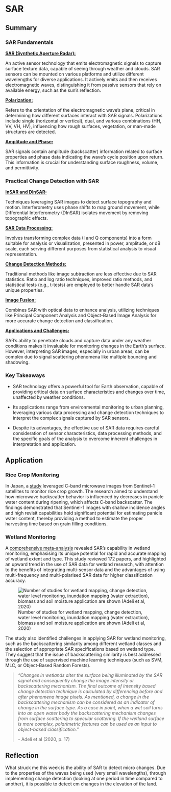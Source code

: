 # SAR

## Summary

### SAR Fundamentals

[**SAR (Synthetic Aperture Radar):**]{.underline}

An active sensor technology that emits electromagnetic signals to capture surface texture data, capable of seeing through weather and clouds. SAR sensors can be mounted on various platforms and utilize different wavelengths for diverse applications. It actively emits and then receives electromagnetic waves, distinguishing it from passive sensors that rely on available energy, such as the sun's reflection.

[**Polarization:**]{.underline}

Refers to the orientation of the electromagnetic wave's plane, critical in determining how different surfaces interact with SAR signals. Polarizations include single (horizontal or vertical), dual, and various combinations (HH, VV, VH, HV), influencing how rough surfaces, vegetation, or man-made structures are detected.

[**Amplitude and Phase:**]{.underline}

SAR signals contain amplitude (backscatter) information related to surface properties and phase data indicating the wave's cycle position upon return. This information is crucial for understanding surface roughness, volume, and permittivity.

### Practical Change Detection with SAR

[**InSAR and DInSAR:**]{.underline}

Techniques leveraging SAR images to detect surface topography and motion. Interferometry uses phase shifts to map ground movement, while Differential Interferometry (DInSAR) isolates movement by removing topographic effects.

[**SAR Data Processing:**]{.underline}

Involves transforming complex data (I and Q components) into a form suitable for analysis or visualization, presented in power, amplitude, or dB scale, each serving different purposes from statistical analysis to visual representation.

[**Change Detection Methods:**]{.underline}

Traditional methods like image subtraction are less effective due to SAR statistics. Ratio and log ratio techniques, improved ratio methods, and statistical tests (e.g., t-tests) are employed to better handle SAR data's unique properties.

[**Image Fusion:**]{.underline}

Combines SAR with optical data to enhance analysis, utilizing techniques like Principal Component Analysis and Object-Based Image Analysis for more accurate change detection and classification.

[**Applications and Challenges:**]{.underline}

SAR's ability to penetrate clouds and capture data under any weather conditions makes it invaluable for monitoring changes in the Earth's surface. However, interpreting SAR images, especially in urban areas, can be complex due to signal scattering phenomena like multiple bouncing and shadowing.

### Key Takeaways

-   SAR technology offers a powerful tool for Earth observation, capable of providing critical data on surface characteristics and changes over time, unaffected by weather conditions.

-   Its applications range from environmental monitoring to urban planning, leveraging various data processing and change detection techniques to interpret the complex signals captured by SAR sensors.

-   Despite its advantages, the effective use of SAR data requires careful consideration of sensor characteristics, data processing methods, and the specific goals of the analysis to overcome inherent challenges in interpretation and application.

## Application

### Rice Crop Monitoring

In Japan, a [study](https://www.mdpi.com/2072-4292/14/14/3254) leveraged C-band microwave images from Sentinel-1 satellites to monitor rice crop growth. The research aimed to understand how microwave backscatter behavior is influenced by decreases in panicle water content during ripening, which affects C-band backscatter. The findings demonstrated that Sentinel-1 images with shallow incidence angles and high revisit capabilities hold significant potential for estimating panicle water content, thereby providing a method to estimate the proper harvesting time based on grain filling conditions​​.

### **Wetland Monitoring**

A [comprehensive meta-analysis](https://www.mdpi.com/2072-4292/12/14/2190) revealed SAR's capability in wetland monitoring, emphasising its unique potential for rapid and accurate mapping of wetland extent and type. This study reviewed 172 papers, and highlighted an upward trend in the use of SAR data for wetland research, with attention to the benefits of integrating multi-sensor data and the advantages of using multi-frequency and multi-polarised SAR data for higher classification accuracy.

![Number of studies for wetland mapping, change detection, water level monitoring, inundation mapping (water extraction), biomass and soil moisture application are shown (Adeli et al, 2020)](/Week9/remotesensing-12-02190-g012.png)

The study also identified challenges in applying SAR for wetland monitoring, such as the backscattering similarity among different wetland classes and the selection of appropriate SAR specifications based on wetland type. They suggest that the issue of backscattering similarity is best addressed through the use of supervised machine learning techniques (such as SVM, MLC, or Object-Based Random Forests).

> *"Changes in wetlands alter the surface being illuminated by the SAR signal and consequently change the image intensity or backscattering mechanism. The final outcome of intensity based change detection technique is calculated by differencing before and after phenomena image pixels. As mentioned, a change in the backscattering mechanism can be considered as an indicator of change in the surface type. As a case in point, when a wet soil turns into an open water body the backscattering mechanism changes from surface scattering to specular scattering. If the wetland surface is more complex, polarimetric features can be used as an input to object-based classification."*
>
> \- Adeli et al (2020, p. 17)

## Reflection

What struck me this week is the ability of SAR to detect micro changes. Due to the properties of the waves being used (very small wavelengths), through implementing change detection (looking at one period in time compared to another), it is possible to detect cm changes in the elevation of the land.
